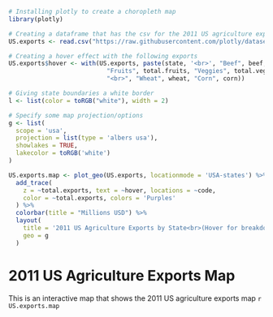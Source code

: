 ```r
# Installing plotly to create a choropleth map 
library(plotly)

# Creating a dataframe that has the csv for the 2011 US agriculture exports
US.exports <- read.csv("https://raw.githubusercontent.com/plotly/datasets/master/2011_us_ag_exports.csv")

# Creating a hover effect with the following exports
US.exports$hover <- with(US.exports, paste(state, '<br>', "Beef", beef, "Dairy", dairy, "<br>",
                           "Fruits", total.fruits, "Veggies", total.veggies,
                           "<br>", "Wheat", wheat, "Corn", corn))

# Giving state boundaries a white border
l <- list(color = toRGB("white"), width = 2)

# Specify some map projection/options
g <- list(
  scope = 'usa',
  projection = list(type = 'albers usa'),
  showlakes = TRUE,
  lakecolor = toRGB('white')
)

US.exports.map <- plot_geo(US.exports, locationmode = 'USA-states') %>%
  add_trace(
    z = ~total.exports, text = ~hover, locations = ~code,
    color = ~total.exports, colors = 'Purples'
  ) %>%
  colorbar(title = "Millions USD") %>%
  layout(
    title = '2011 US Agriculture Exports by State<br>(Hover for breakdown)',
    geo = g
  )
```

# 2011 US Agriculture Exports Map
This is an interactive map that shows the 2011 US agriculture exports map
`r US.exports.map`


